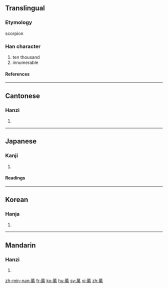 {{see|万}}<!-- may be replaced by zh-forms -->

==Translingual==
===Etymology===
scorpion
===Han character===
{{Han char|rn=140|rad=艸|as=09|sn=15|four=4442<sub>7</sub>|canj=廿田中月 (TWLB)}}
# ten thousand
# innumerable
====References====
{{Han ref|kx=1042.330|dkj=31339|dj=1501.060|hdz=53247.080|uh=842C|ud=33836|bh=B855|bd=47189}}
----
==Cantonese==
===Hanzi===
{{yue-hanzi|jyut=|y=maan6}}
# {{defn|Cantonese}}
----
==Japanese==
===Kanji===
{{ja-kanji|grade=|rs=艸09}}
# {{defn|Japanese}}
====Readings====
{{ja-readings|on=[[まん]] (''man''), [[ばん]] (''ban'')|kun=[[よろず]] (yorozu)|nanori=[[かず]] (''kazu''), [[ま]] (''ma''), [[ゆる]] (''yuru''), [[よし]] (''yoshi'')}}
----

==Korean==
===Hanja===
{{ko-hanja|hangeul=만|eumhun=일만|rv=man|mr=man|y=man}}
# {{defn|Korean}}
----
==Mandarin==
===Hanzi===
{{cmn-hanzi|sim=万|pin=[[wàn]] ([[wan4]])|wg=wan<sup>4</sup>}}
# {{defn|Mandarin}}

[[zh-min-nan:萬]]
[[fr:萬]]
[[ko:萬]]
[[hu:萬]]
[[sv:萬]]
[[vi:萬]]
[[zh:萬]]